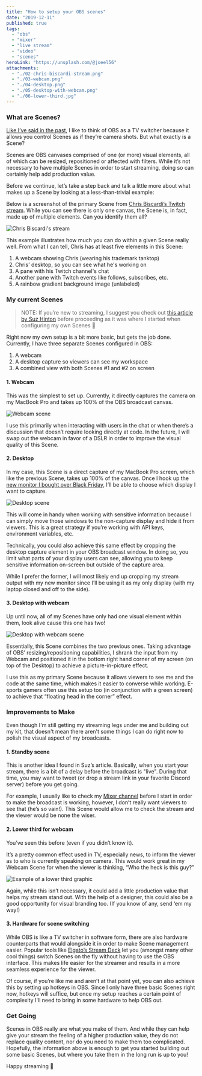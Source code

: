 ```yaml
---
title: "How to setup your OBS scenes"
date: "2019-12-11"
published: true
tags:
  - "obs"
  - "mixer"
  - "live stream"
  - "video"
  - "scenes"
heroLink: "https://unsplash.com/@joeel56"
attachments:
  - "./02-chris-biscardi-stream.png"
  - "./03-webcam.png"
  - "./04-desktop.png"
  - "./05-desktop-with-webcam.png"
  - "./06-lower-third.jpg"
---
```


### What are Scenes?

[Like I’ve said in the past](https://ryanharris.dev/2019-11-30-going-live-with-obs/), I like to think of OBS as a TV switcher because it allows you control Scenes as if they’re camera shots. But what exactly is a Scene?

Scenes are OBS canvases comprised of one (or more) visual elements, all of which can be resized, repositioned or affected with filters. While it’s not necessary to have multiple Scenes in order to start streaming, doing so can certainly help add production value.

Before we continue, let’s take a step back and talk a little more about what makes up a Scene by looking at a less-than-trivial example:

Below is a screenshot of the primary Scene from [Chris Biscardi’s Twitch stream](https://www.twitch.tv/chrisbiscardi). While you can see there is only one canvas, the Scene is, in fact, made up of multiple elements. Can you identify them all?

![Chris Biscardi's stream](./02-chris-biscardi-stream.png)

This example illustrates how much you can do within a given Scene really well. From what I can tell, Chris has at least five elements in this Scene:

1. A webcam showing Chris (wearing his trademark tanktop)
2. Chris' desktop, so you can see what he's working on
3. A pane with his Twitch channel's chat
4. Another pane with Twitch events like follows, subscribes, etc.
5. A rainbow gradient background image (unlabeled)

### My current Scenes

> NOTE: If you’re new to streaming, I suggest you check out [this article by Suz Hinton](https://medium.com/@suzhinton/my-twitch-live-coding-setup-b2516672fb21) before proceeding as it was where I started when configuring my own Scenes 🚀

Right now my own setup is a bit more basic, but gets the job done. Currently, I have three separate Scenes configured in OBS:

1. A webcam
2. A desktop capture so viewers can see my workspace
3. A combined view with both Scenes #1 and #2 on screen

#### 1. Webcam

This was the simplest to set up. Currently, it directly captures the camera on my MacBook Pro and takes up 100% of the OBS broadcast canvas.

![Webcam scene](./03-webcam.png)

I use this primarily when interacting with users in the chat or when there’s a discussion that doesn’t require looking directly at code. In the future, I will swap out the webcam in favor of a DSLR in order to improve the visual quality of this Scene.

#### 2. Desktop

In my case, this Scene is a direct capture of my MacBook Pro screen, which like the previous Scene, takes up 100% of the canvas. Once I hook up the [new monitor I bought over Black Friday](https://www.amazon.com/LG-32GK650F-B-Monitor-FreeSync-Technology/dp/B07FLGR2PN), I’ll be able to choose which display I want to capture.

![Desktop scene](./04-desktop.png)

This will come in handy when working with sensitive information because I can simply move those windows to the non-capture display and hide it from viewers. This is a great strategy if you’re working with API keys, environment variables, etc.

Technically, you could also achieve this same effect by cropping the desktop capture element in your OBS broadcast window. In doing so, you limit what parts of your display users can see, allowing you to keep sensitive information on-screen but outside of the capture area.

While I prefer the former, I will most likely end up cropping my stream output with my new monitor since I’ll be using it as my only display (with my laptop closed and off to the side).

#### 3. Desktop with webcam

Up until now, all of my Scenes have only had one visual element within them, look alive cause this one has two!

![Desktop with webcam scene](./05-desktop-with-webcam.png)

Essentially, this Scene combines the two previous ones. Taking advantage of OBS’ resizing/repositioning capabilities, I shrank the input from my Webcam and positioned it in the bottom right hand corner of my screen (on top of the Desktop) to achieve a picture-in-picture effect.

I use this as my primary Scene because it allows viewers to see me and the code at the same time, which makes it easier to converse while working. E-sports gamers often use this setup too (in conjunction with a green screen) to achieve that “floating head in the corner” effect.

### Improvements to Make

Even though I'm still getting my streaming legs under me and building out my kit, that doesn't mean there aren't some things I can do right now to polish the visual aspect of my broadcasts.

#### 1. Standby scene

This is another idea I found in Suz’s article. Basically, when you start your stream, there is a bit of a delay before the broadcast is "live". During that time, you may want to tweet (or drop a stream link in your favorite Discord server) before you get going.

For example, I usually like to check my [Mixer channel](https://mixer.com/ryanharris/) before I start in order to make the broadcast is working, however, I don’t really want viewers to see that (he’s so vain!). This Scene would allow me to check the stream and the viewer would be none the wiser.

#### 2. Lower third for webcam

You’ve seen this before (even if you didn’t know it).

It’s a pretty common effect used in TV, especially news, to inform the viewer as to who is currently speaking on camera. This would work great in my Webcam Scene for when the viewer is thinking, “Who the heck is this guy?”

![Example of a lower third graphic](./06-lower-third.jpg)

Again, while this isn’t necessary, it could add a little production value that helps my stream stand out. With the help of a designer, this could also be a good opportunity for visual branding too. (If you know of any, send ‘em my way!)

#### 3. Hardware for scene switching

While OBS is like a TV switcher in software form, there are also hardware counterparts that would alongside it in order to make Scene management easier. Popular tools like [Elgato’s Stream Deck](https://www.elgato.com/en) let you (amongst many other cool things) switch Scenes on the fly without having to use the OBS interface. This makes life easier for the streamer and results in a more seamless experience for the viewer.

Of course, if you’re like me and aren’t at that point yet, you can also achieve this by setting up hotkeys in OBS. Since I only have three basic Scenes right now, hotkeys will suffice, but once my setup reaches a certain point of complexity I'll need to bring in some hardware to help OBS out.

### Get Going

Scenes in OBS really are what you make of them. And while they can help give your stream the feeling of a higher production value, they do not replace quality content, nor do you need to make them too complicated. Hopefully, the information above is enough to get you started building out some basic Scenes, but where you take them in the long run is up to you!

Happy streaming 🚀

